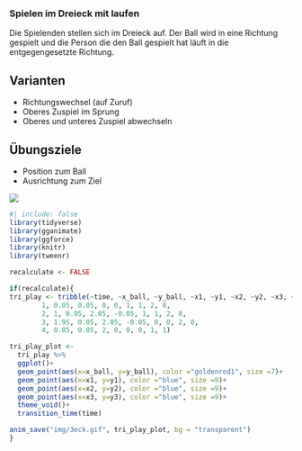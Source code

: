 ### Spielen im Dreieck mit laufen

Die Spielenden stellen sich im Dreieck auf. Der Ball wird in eine Richtung gespielt und die Person die den Ball gespielt hat läuft in die entgegengesetzte Richtung.

:::{.callout-tip}
## Varianten
- Richtungswechsel (auf Zuruf)
- Oberes Zuspiel im Sprung
- Oberes und unteres Zuspiel abwechseln
:::

:::{.callout-important}
## Übungsziele
- Position zum Ball
- Ausrichtung zum Ziel
:::

![](/img/3eck.gif)

```r
#| include: false
library(tidyverse)
library(gganimate)
library(ggforce)
library(knitr)
library(tweenr)

recalculate <- FALSE

if(recalculate){
tri_play <- tribble(~time, ~x_ball, ~y_ball, ~x1, ~y1, ~x2, ~y2, ~x3, ~y3,
        1, 0.05, 0.05, 0, 0, 1, 1, 2, 0,
        2, 1, 0.95, 2.05, -0.05, 1, 1, 2, 0,
        3, 1.95, 0.05, 2.05, -0.05, 0, 0, 2, 0,
        4, 0.05, 0.05, 2, 0, 0, 0, 1, 1)

tri_play_plot <- 
  tri_play %>% 
  ggplot()+
  geom_point(aes(x=x_ball, y=y_ball), color ="goldenrod1", size =7)+
  geom_point(aes(x=x1, y=y1), color ="blue", size =9)+
  geom_point(aes(x=x2, y=y2), color ="blue", size =9)+
  geom_point(aes(x=x3, y=y3), color ="blue", size =9)+
  theme_void()+
  transition_time(time)

anim_save("img/3eck.gif", tri_play_plot, bg = "transparent")
}
```
